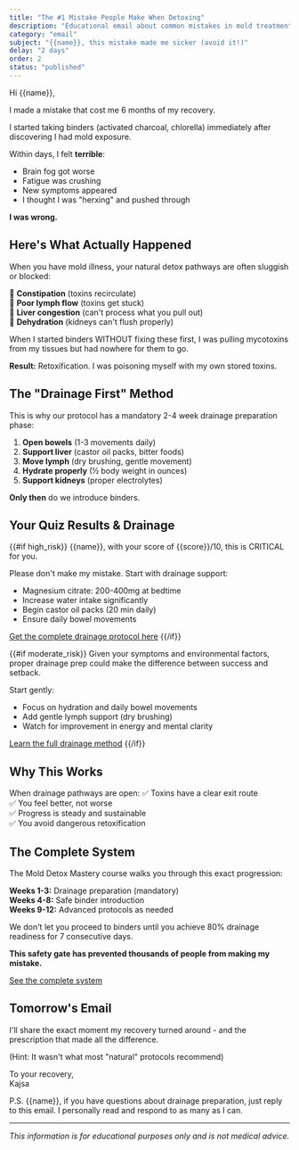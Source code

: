 ```yaml
---
title: "The #1 Mistake People Make When Detoxing"
description: "Educational email about common mistakes in mold treatment"
category: "email"
subject: "{{name}}, this mistake made me sicker (avoid it!)"
delay: "2 days"
order: 2
status: "published"
---
```


Hi {{name}},

I made a mistake that cost me 6 months of my recovery.

I started taking binders (activated charcoal, chlorella) immediately after discovering I had mold exposure.

Within days, I felt **terrible**:
- Brain fog got worse
- Fatigue was crushing  
- New symptoms appeared
- I thought I was "herxing" and pushed through

**I was wrong.**

## Here's What Actually Happened

When you have mold illness, your natural detox pathways are often sluggish or blocked:

🚫 **Constipation** (toxins recirculate)  
🚫 **Poor lymph flow** (toxins get stuck)  
🚫 **Liver congestion** (can't process what you pull out)  
🚫 **Dehydration** (kidneys can't flush properly)  

When I started binders WITHOUT fixing these first, I was pulling mycotoxins from my tissues but had nowhere for them to go.

**Result:** Retoxification. I was poisoning myself with my own stored toxins.

## The "Drainage First" Method

This is why our protocol has a mandatory 2-4 week drainage preparation phase:

1. **Open bowels** (1-3 movements daily)
2. **Support liver** (castor oil packs, bitter foods)  
3. **Move lymph** (dry brushing, gentle movement)
4. **Hydrate properly** (½ body weight in ounces)
5. **Support kidneys** (proper electrolytes)

**Only then** do we introduce binders.

## Your Quiz Results & Drainage

{{#if high_risk}}
{{name}}, with your score of {{score}}/10, this is CRITICAL for you.

Please don't make my mistake. Start with drainage support:
- Magnesium citrate: 200-400mg at bedtime
- Increase water intake significantly  
- Begin castor oil packs (20 min daily)
- Ensure daily bowel movements

[Get the complete drainage protocol here]({{drainage_protocol_link}})
{{/if}}

{{#if moderate_risk}}
Given your symptoms and environmental factors, proper drainage prep could make the difference between success and setback.

Start gently:
- Focus on hydration and daily bowel movements
- Add gentle lymph support (dry brushing)
- Watch for improvement in energy and mental clarity

[Learn the full drainage method]({{drainage_protocol_link}})
{{/if}}

## Why This Works

When drainage pathways are open:
✅ Toxins have a clear exit route  
✅ You feel better, not worse  
✅ Progress is steady and sustainable  
✅ You avoid dangerous retoxification  

## The Complete System

The Mold Detox Mastery course walks you through this exact progression:

**Weeks 1-3:** Drainage preparation (mandatory)  
**Weeks 4-8:** Safe binder introduction  
**Weeks 9-12:** Advanced protocols as needed  

We don't let you proceed to binders until you achieve 80% drainage readiness for 7 consecutive days.

**This safety gate has prevented thousands of people from making my mistake.**

[See the complete system]({{course_link}})

## Tomorrow's Email

I'll share the exact moment my recovery turned around - and the prescription that made all the difference.

(Hint: It wasn't what most "natural" protocols recommend)

To your recovery,  
Kajsa

P.S. {{name}}, if you have questions about drainage preparation, just reply to this email. I personally read and respond to as many as I can.

---

*This information is for educational purposes only and is not medical advice.*
